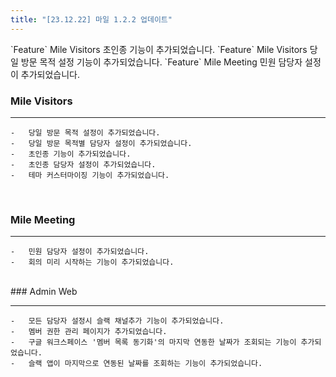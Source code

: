```yaml
---
title: "[23.12.22] 마일 1.2.2 업데이트"
---
```


<Note>
`Feature` Mile Visitors 초인종 기능이 추가되었습니다.      
`Feature` Mile Visitors 당일 방문 목적 설정 기능이 추가되었습니다.    
`Feature` Mile Meeting 민원 담당자 설정이 추가되었습니다.

</Note>

### Mile Visitors

---

    -   당일 방문 목적 설정이 추가되었습니다.
    -   당일 방문 목적별 담당자 설정이 추가되었습니다.
    -   초인종 기능이 추가되었습니다.
    -   초인종 담당자 설정이 추가되었습니다.
    -   테마 커스터마이징 기능이 추가되었습니다.

<br />

### Mile Meeting

---

    -   민원 담당자 설정이 추가되었습니다.
    -   회의 미리 시작하는 기능이 추가되었습니다.

<br />
### Admin Web

---

    -   모든 담당자 설정시 슬랙 채널추가 기능이 추가되었습니다.
    -   멤버 권한 관리 페이지가 추가되었습니다.
    -   구글 워크스페이스 '멤버 목록 동기화'의 마지막 연동한 날짜가 조회되는 기능이 추가되었습니다.
    -   슬랙 앱이 마지막으로 연동된 날짜를 조회하는 기능이 추가되었습니다.
